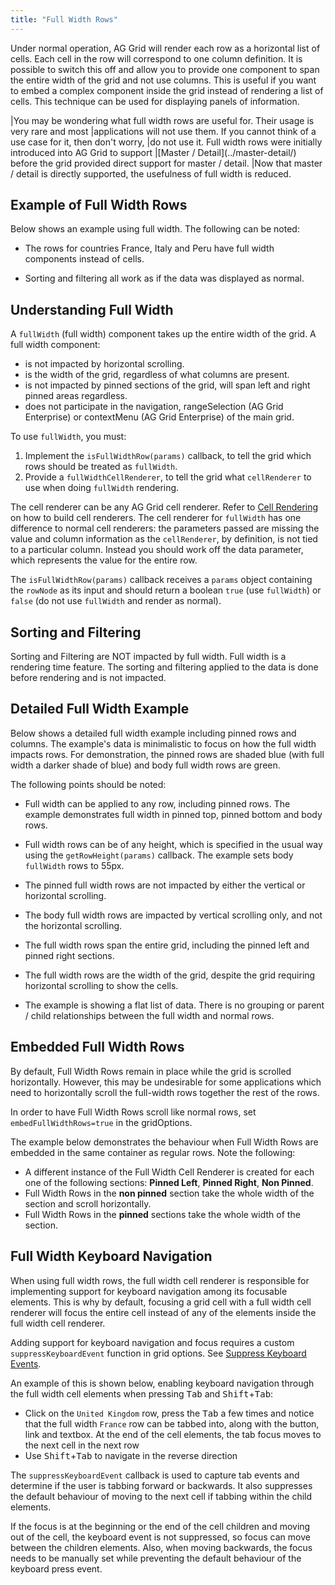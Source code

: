 ```yaml
---
title: "Full Width Rows"
---
```


Under normal operation, AG Grid will render each row as a horizontal list of cells. Each cell in the row will correspond to one column definition. It is possible to switch this off and allow you to provide one component to span the entire width of the grid and not use columns. This is useful if you want to embed a complex component inside the grid instead of rendering a list of cells. This technique can be used for displaying panels of information.

<note>
|You may be wondering what full width rows are useful for. Their usage is very rare and most
|applications will not use them. If you cannot think of a use case for it, then don't worry,
|do not use it. Full width rows were initially introduced into AG Grid to support
|[Master / Detail](../master-detail/) before the grid provided direct support for master / detail.
|Now that master / detail is directly supported, the usefulness of full width is reduced.
</note>

## Example of Full Width Rows

Below shows an example using full width. The following can be noted:

- The rows for countries France, Italy and Peru have full width components instead of cells.

- Sorting and filtering all work as if the data was displayed as normal.

<GridExampleRunner title='Simple Full Width' name='simple-full-width' type='generated' options=' { "exampleHeight": 580 }'></GridExampleRunner>

## Understanding Full Width

A `fullWidth` (full width) component takes up the entire width of the grid. A full width component:

- is not impacted by horizontal scrolling.
- is the width of the grid, regardless of what columns are present.
- is not impacted by pinned sections of the grid, will span left and right pinned areas regardless.
- does not participate in the navigation, rangeSelection (AG Grid Enterprise) or contextMenu (AG Grid Enterprise) of the main grid.

To use `fullWidth`, you must:

1. Implement the `isFullWidthRow(params)` callback, to tell the grid which rows should be treated as `fullWidth`.
1. Provide a `fullWidthCellRenderer`, to tell the grid what `cellRenderer` to use when doing `fullWidth` rendering.

<api-documentation source='grid-options/properties.json' section='styling' names='["isFullWidthRow"]' config='{"overrideBottomMargin":"0rem"}'></api-documentation>
<api-documentation source='grid-options/properties.json' section='fullWidth' names='["fullWidthCellRenderer"]' ></api-documentation>

The cell renderer can be any AG Grid cell renderer. Refer to
[Cell Rendering](/component-cell-renderer/) on how to build cell renderers.
The cell renderer for `fullWidth` has one difference to normal cell renderers: the parameters passed
are missing the value and column information as the `cellRenderer`, by definition, is not tied to a particular
column. Instead you should work off the data parameter, which represents the value for the entire row.

The `isFullWidthRow(params)` callback receives a `params` object containing the `rowNode` as its input and should return a boolean
`true` (use `fullWidth`) or `false` (do not use `fullWidth` and render as normal).


## Sorting and Filtering

Sorting and Filtering are NOT impacted by full width. Full width is a rendering time feature. The sorting
and filtering applied to the data is done before rendering and is not impacted.

## Detailed Full Width Example

Below shows a detailed full width example including pinned rows and columns.
The example's data is minimalistic to focus on how the full width impacts rows. For demonstration, the pinned rows are shaded blue (with full width a darker shade of blue) and body full width rows are green.

The following points should be noted:

- Full width can be applied to any row, including pinned rows. The example demonstrates full width in pinned top, pinned bottom and body rows.

- Full width rows can be of any height, which is specified in the usual way using the `getRowHeight(params)` callback. The example sets body `fullWidth` rows to 55px.

- The pinned full width rows are not impacted by either the vertical or horizontal scrolling.

- The body full width rows are impacted by vertical scrolling only, and not the horizontal scrolling.
- The full width rows span the entire grid, including the pinned left and pinned right sections.
- The full width rows are the width of the grid, despite the grid requiring horizontal scrolling to show the cells.

- The example is showing a flat list of data. There is no grouping or parent / child relationships between the full width and normal rows.

<GridExampleRunner title='Basic Full Width' name='basic-full-width' type='generated' options=' { "exampleHeight" : 595 }'></GridExampleRunner>

## Embedded Full Width Rows

By default, Full Width Rows remain in place while the grid is scrolled horizontally. However, this may be undesirable 
for some applications which need to horizontally scroll the full-width rows together the rest of the rows.

In order to have Full Width Rows scroll like normal rows, set `embedFullWidthRows=true` in the gridOptions.

The example below demonstrates the behaviour when Full Width Rows are embedded in the same container as regular rows. Note the following:

- A different instance of the Full Width Cell Renderer is created for each one of the following sections: **Pinned Left**, **Pinned Right**, **Non Pinned**.
- Full Width Rows in the **non pinned** section take the whole width of the section and scroll horizontally.
- Full Width Rows in the **pinned** sections take the whole width of the section.

<GridExampleRunner title='Embedded Full Width Rows' name='embedded-full-width' type='generated' options=' { "exampleHeight" : 595 }'></GridExampleRunner>

## Full Width Keyboard Navigation

When using full width rows, the full width cell renderer is responsible for implementing support for keyboard navigation among its focusable elements. This is why by default, focusing a grid cell with a full width cell renderer will focus the entire cell instead of any of the elements inside the full width cell renderer. 

Adding support for keyboard navigation and focus requires a custom `suppressKeyboardEvent` function in grid options. See [Suppress Keyboard Events](/keyboard-navigation/#suppress-keyboard-events).

An example of this is shown below, enabling keyboard navigation through the full width cell elements when pressing <kbd>Tab</kbd> and <kbd>Shift</kbd>+<kbd>Tab</kbd>:

- Click on the `United Kingdom` row, press the <kbd>Tab</kbd> a few times and notice that the full width `France` row can be tabbed into, along with the button, link and textbox. At the end of the cell elements, the tab focus moves to the next cell in the next row
- Use <kbd>Shift</kbd>+<kbd>Tab</kbd> to navigate in the reverse direction

The `suppressKeyboardEvent` callback is used to capture tab events and determine if the user is tabbing forward or backwards. It also suppresses the default behaviour of moving to the next cell if tabbing within the child elements. 

If the focus is at the beginning or the end of the cell children and moving out of the cell, the keyboard event is not suppressed, so focus can move between the children elements. Also, when moving backwards, the focus needs to be manually set while preventing the default behaviour of the keyboard press event.

<GridExampleRunner title='Full Width Keyboard Navigation' name='full-width-keyboard-navigation' type='mixed'></GridExampleRunner>
